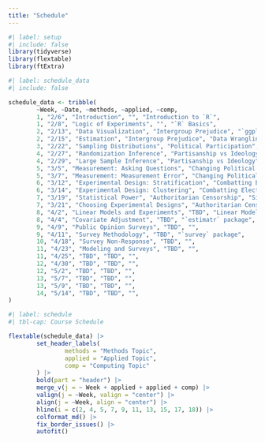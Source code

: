 ```yaml
---
title: "Schedule"
---
```


```r
#| label: setup
#| include: false
library(tidyverse)
library(flextable)
library(ftExtra)
```

```r
#| label: schedule_data
#| include: false

schedule_data <- tribble(
        ~Week, ~Date, ~methods, ~applied, ~comp,
        1, "2/6", "Introduction", "", "Introduction to `R`",
        1, "2/8", "Logic of Experiments", "", "`R` Basics",
        2, "2/13", "Data Visualization", "Intergroup Prejudice", "`ggplot2` Basics",
        2, "2/15", "Estimation", "Intergroup Prejudice", "Data Wrangling with `dplyr`",
        3, "2/22", "Sampling Distributions", "Political Participation", "Functions",
        4, "2/27", "Randomization Inference", "Partisanship vs Ideology", "Iteration",
        4, "2/29", "Large Sample Inference", "Partisanship vs Ideology", "Statistics Functions",
        5, "3/5", "Measurement: Asking Questions", "Changing Political Beliefs", "Data Types and Recoding Data",
        5, "3/7", "Measurement: Measurement Error", "Changing Political Beliefs", "Data Types and Recoding Data",
        6, "3/12", "Experimental Design: Stratification", "Combatting Electoral Fraud", "`randomizr` package",
        6, "3/14", "Experimental Design: Clustering", "Combatting Electoral Fraud", "`randomizr` package",
        7, "3/19", "Statistical Power", "Authoritarian Censorship", "Simulations",
        7, "3/21", "Choosing Experimental Designs", "Authoritarian Censorship", "Simulations",
        8, "4/2", "Linear Models and Experiments", "TBD", "Linear Modeling with `lm`",
        8, "4/4", "Covariate Adjustment", "TBD", "`estimatr` package",
        9, "4/9", "Public Opinion Surveys", "TBD", "",
        9, "4/11", "Survey Methodology", "TBD", "`survey` package",
        10, "4/18", "Survey Non-Response", "TBD", "",
        11, "4/23", "Modeling and Surveys", "TBD", "",
        11, "4/25", "TBD", "TBD", "",
        12, "4/30", "TBD", "TBD", "",
        12, "5/2", "TBD", "TBD", "",
        13, "5/7", "TBD", "TBD", "",
        13, "5/9", "TBD", "TBD", "",
        14, "5/14", "TBD", "TBD", "",
)

```

```r
#| label: schedule
#| tbl-cap: Course Schedule

flextable(schedule_data) |>
        set_header_labels(
                methods = "Methods Topic",
                applied = "Applied Topic",
                comp = "Computing Topic"
        ) |>
        bold(part = "header") |>
        merge_v(j = ~ Week + applied + applied + comp) |>
        valign(j = ~Week, valign = "center") |>
        align(j = ~Week, align = "center") |>
        hline(i = c(2, 4, 5, 7, 9, 11, 13, 15, 17, 18)) |>
        colformat_md() |>
        fix_border_issues() |>
        autofit()
```